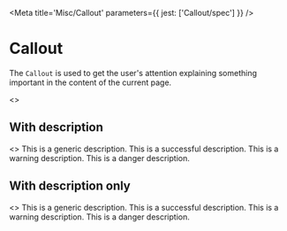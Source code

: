 

<Meta title='Misc/Callout' parameters={{ jest: ['Callout/spec'] }} />

# Callout

The <LinkTo kind='Misc/Callout' story='Default Story'>`Callout`</LinkTo> is used to get the user's attention explaining
something important in the content of the current page.

<Canvas>
  <Story name='Default'>
    <>
      <Callout title='This is a generic message' />
      <Callout title='This is a successful message' type='success' />
      <Callout title='This is a warning message' type='warning' />
      <Callout title='This is a danger message' type='danger' />
    </>
  </Story>
</Canvas>

<ArgsTable of={Callout} />

## With description

<Canvas>
  <Story name='With Description'>
    <>
      <Callout title='This is a generic message'>
        This is a generic description.
      </Callout>
      <Callout title='This is a successful message' type='success'>
        This is a successful description.
      </Callout>
      <Callout title='This is a warning message' type='warning'>
        This is a warning description.
      </Callout>
      <Callout title='This is a danger message' type='danger'>
        This is a danger description.
      </Callout>
    </>
  </Story>
</Canvas>

## With description only

<Canvas>
  <Story name='With Description Only'>
    <>
      <Callout>This is a generic description.</Callout>
      <Callout type='success'>This is a successful description.</Callout>
      <Callout type='warning'>This is a warning description.</Callout>
      <Callout type='danger'>This is a danger description.</Callout>
    </>
  </Story>
</Canvas>

